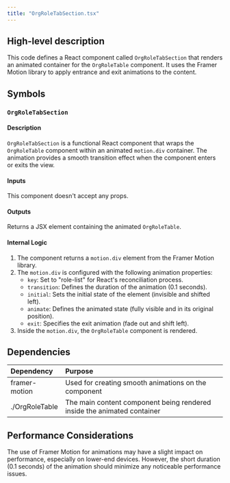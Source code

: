 ```yaml
---
title: "OrgRoleTabSection.tsx"
---
```


## High-level description
This code defines a React component called `OrgRoleTabSection` that renders an animated container for the `OrgRoleTable` component. It uses the Framer Motion library to apply entrance and exit animations to the content.

## Symbols

### `OrgRoleTabSection`
#### Description
`OrgRoleTabSection` is a functional React component that wraps the `OrgRoleTable` component within an animated `motion.div` container. The animation provides a smooth transition effect when the component enters or exits the view.

#### Inputs
This component doesn't accept any props.

#### Outputs
Returns a JSX element containing the animated `OrgRoleTable`.

#### Internal Logic
1. The component returns a `motion.div` element from the Framer Motion library.
2. The `motion.div` is configured with the following animation properties:
   - `key`: Set to "role-list" for React's reconciliation process.
   - `transition`: Defines the duration of the animation (0.1 seconds).
   - `initial`: Sets the initial state of the element (invisible and shifted left).
   - `animate`: Defines the animated state (fully visible and in its original position).
   - `exit`: Specifies the exit animation (fade out and shift left).
3. Inside the `motion.div`, the `OrgRoleTable` component is rendered.

## Dependencies
| Dependency | Purpose |
|:-----------|:--------|
| framer-motion | Used for creating smooth animations on the component |
| ./OrgRoleTable | The main content component being rendered inside the animated container |

## Performance Considerations
The use of Framer Motion for animations may have a slight impact on performance, especially on lower-end devices. However, the short duration (0.1 seconds) of the animation should minimize any noticeable performance issues.